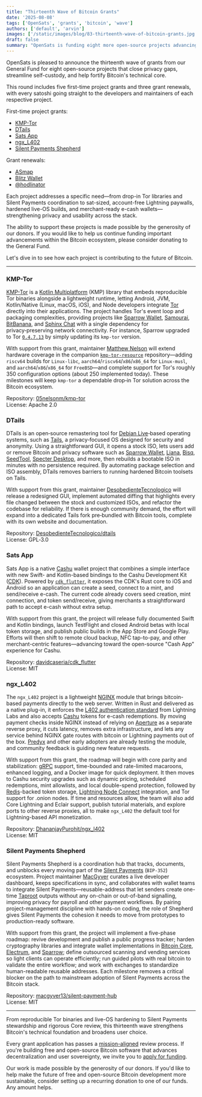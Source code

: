 ```yaml
---
title: "Thirteenth Wave of Bitcoin Grants"
date: '2025-08-08'
tags: ['OpenSats', 'grants', 'bitcoin', 'wave']
authors: ['default', 'arvin']
images: ['/static/images/blog/83-thirteenth-wave-of-bitcoin-grants.jpg']
draft: false
summary: "OpenSats is funding eight more open-source projects advancing the Bitcoin ecosystem."
---
```


OpenSats is pleased to announce the thirteenth wave of grants from our General
Fund for eight open-source projects that close privacy gaps, streamline
self-custody, and help fortify Bitcoin's technical core.

This round includes five first-time project grants and three grant renewals,
with every satoshi going straight to the developers and maintainers of each
respective project.

First-time project grants:

- [KMP-Tor](#kmp-tor)
- [DTails](#dtails)
- [Sats App](#sats-app)
- [ngx_L402](#ngx_l402)
- [Silent Payments Shepherd](#silent-payments-shepherd)

Grant renewals:

- [ASmap](/blog/bitcoin-grants-september-2024-7th-wave#asmap)
- [Blitz Wallet](/blog/bitcoin-grants-july-2024-6th-wave#blitz-wallet)
- [@hodlinator](/blog/caring-for-bitcoin-core#hodlinator)

Each project addresses a specific need—from drop-in Tor libraries and Silent
Payments coordination to sat-sized, account-free Lightning paywalls, hardened
live-OS builds, and merchant-ready e-cash wallets—strengthening privacy and
usability across the stack.

The ability to support these projects is made possible by the generosity of our
donors. If you would like to help us continue funding important advancements
within the Bitcoin ecosystem, please consider donating to the General Fund.

<center>
    <DonateToGeneralFundButton/>
</center>

Let's dive in to see how each project is contributing to the future of Bitcoin.

---

### KMP-Tor

[KMP-Tor](https://kmp-tor.matthewnelson.io/) is a [Kotlin
Multiplatform](https://kotlinlang.org/docs/multiplatform.html) (KMP) library
that embeds reproducible Tor binaries alongside a lightweight runtime, letting
Android, JVM, Kotlin/Native (Linux, macOS, iOS), and Node developers integrate
[Tor](/blog/tor-receives-support-grant) directly into their applications. The
project handles Tor's event loop and packaging complexities, providing projects
like [Sparrow Wallet](https://sparrowwallet.com),
[Samourai](https://github.com/Samourai-Wallet),
[BitBanana](https://bitbanana.app), and [Sphinx Chat](https://sphinx.chat) with
a single dependency for privacy‑preserving network connectivity. For instance,
Sparrow upgraded to Tor
[`0.4.7.13`](https://github.com/torproject/tor/releases/tag/tor-0.4.7.13) by
simply updating its `kmp‑tor` version.

With support from this grant, maintainer [Matthew
Nelson](https://github.com/05nelsonm) will extend hardware coverage in the
companion [`kmp‑tor‑resource`](https://github.com/05nelsonm/kmp-tor-resource)
repository—adding `riscv64` builds for `Linux‑libc`,
`aarch64`/`riscv64`/`x86`/`x86_64` for `Linux‑musl`, and
`aarch64`/`x86`/`x86_64` for `FreeBSD`—and complete support for Tor's roughly
350 configuration options (about 250 implemented today). These milestones will
keep `kmp‑tor` a dependable drop‑in Tor solution across the Bitcoin ecosystem.

Repository: [05nelsonm/kmp-tor](https://github.com/05nelsonm/kmp-tor)  
License: Apache 2.0

### DTails

DTails is an open‑source remastering tool for [Debian
Live](https://www.debian.org/CD/live/)‑based operating systems, such as
[Tails](https://tails.net/index.en.html), a privacy‑focused OS designed for
security and anonymity. Using a straightforward GUI, it opens a stock ISO, lets
users add or remove Bitcoin and privacy software such as [Sparrow
Wallet](https://sparrowwallet.com/), [Liana](https://wizardsardine.com/liana/),
[Bisq](https://bisq.network/), [SeedTool](https://seedtool.org/), [Specter
Desktop](https://specter.solutions/desktop/index.html), and more, then rebuilds
a bootable ISO in minutes with no persistence required. By automating package
selection and ISO assembly, DTails removes barriers to running hardened Bitcoin
toolsets on Tails.

With support from this grant, maintainer
[DesobedienteTecnologico](https://github.com/DesobedienteTecnologico) will
release a redesigned GUI, implement automated diffing that highlights every file
changed between the stock and customized ISOs, and refactor the codebase for
reliability. If there is enough community demand, the effort will expand into a
dedicated Tails fork pre‑bundled with Bitcoin tools, complete with its own
website and documentation.

Repository:
[DesobedienteTecnologico/dtails](https://github.com/DesobedienteTecnologico/dtails)  
License: GPL‑3.0

### Sats App

Sats App is a native [Cashu](https://cashu.space/) wallet project that combines
a simple interface with new Swift- and Kotlin-based bindings to the Cashu
Development Kit ([CDK](https://github.com/cashubtc/cdk)). Powered by
[`cdk_flutter`](https://github.com/davidcaseria/cdk_flutter), it exposes the
CDK's Rust core to iOS and Android so an application can create a seed, connect
to a mint, and send/receive e-cash. The current code already covers seed
creation, mint connection, and token send/receive, giving merchants a
straightforward path to accept e-cash without extra setup.

With support from this grant, the project will release fully documented Swift
and Kotlin bindings, launch TestFlight and closed Android betas with local token
storage, and publish public builds in the App Store and Google Play. Efforts
will then shift to remote cloud backup, NFC tap-to-pay, and other
merchant-centric features—advancing toward the open-source "Cash App"
experience for Cashu.

Repository:
[davidcaseria/cdk_flutter](https://github.com/davidcaseria/cdk_flutter)  
License: MIT

### ngx_L402

The `ngx_L402` project is a lightweight [NGINX](https://nginx.org) module that
brings bitcoin-based payments directly to the web server. Written in
Rust and delivered as a native plug-in, it enforces the [L402 authentication
standard](https://github.com/lightninglabs/L402) from Lightning Labs and also
accepts [Cashu](https://cashu.space/) tokens for e-cash redemptions. By moving
payment checks inside NGINX instead of relying on
[Aperture](https://github.com/lightninglabs/aperture) as a separate reverse
proxy, it cuts latency, removes extra infrastructure, and lets any service
behind NGINX gate routes with bitcoin or Lightning payments out of the box.
[Predyx](https://beta.predyx.com/) and other early adopters are already testing
the module, and community feedback is guiding new feature requests.

With support from this grant, the roadmap will begin with core parity and
stabilization: [gRPC](https://grpc.io/) support, time-bounded and rate-limited
macaroons, enhanced logging, and a Docker image for quick deployment. It then
moves to Cashu security upgrades such as dynamic pricing, scheduled redemptions,
mint allowlists, and local double-spend protection, followed by
[Redis](https://redis.io/)-backed token storage, [Lightning Node
Connect](https://docs.lightning.engineering/lightning-network-tools/lightning-node-connect)
integration, and Tor support for .onion nodes. If time and resources allow, the
team will also add Core Lightning and Eclair support, publish tutorial
materials, and explore ports to other reverse proxies, all to make `ngx_L402`
the default tool for Lightning-based API monetization.

Repository:
[DhananjayPurohit/ngx_l402](https://github.com/DhananjayPurohit/ngx_l402)  
License: MIT

### Silent Payments Shepherd

Silent Payments Shepherd is a coordination hub that tracks, documents, and
unblocks every moving part of the [Silent
Payments](/blog/developing-advancements-in-onchain-privacy#silent-payments)
(`BIP-352`) ecosystem. Project maintainer
[MacGyver](https://github.com/macgyver13) curates a live developer dashboard,
keeps specifications in sync, and collaborates with wallet teams to integrate
Silent Payments—reusable-address that let senders create one-time
[Taproot](https://bitcoinops.org/en/topics/taproot/) outputs without any
on-chain or out-of-band signalling,  improving privacy for payroll and other
payment workflows. By pairing project-management discipline with hands-on
coding, the role of Shepherd gives Silent Payments the cohesion it needs to move
from prototypes to production-ready software.

With support from this grant, the project will implement a five-phase roadmap:
revive development and publish a public progress tracker; harden cryptography
libraries and integrate wallet implementations in [Bitcoin
Core](https://bitcoin.org/en/bitcoin-core/features/user-interface),
[Electrum](https://electrum.org/), and [Sparrow](https://sparrowwallet.com/);
define outsourced scanning and vending services so light clients can operate
efficiently; run guided pilots with real bitcoin to validate the entire
workflow; and work with exchanges to standardize human-readable reusable
addresses. Each milestone removes a critical blocker on the path to mainstream
adoption of Silent Payments across the Bitcoin stack.

Repository:
[macgyver13/silent-payment-hub](https://github.com/macgyver13/silent-payment-hub)  
License: MIT

---

From reproducible Tor binaries and live-OS hardening to Silent Payments
stewardship and rigorous Core review, this thirteenth wave strengthens Bitcoin's
technical foundation and broadens user choice.

Every grant application has passes a [mission-aligned](/mission) review process.
If you're building free and open-source Bitcoin software that advances
decentralization and user sovereignty, we invite you to [apply for
funding](/apply).

Our work is made possible by the generosity of our donors. If you'd like to help
make the future of free and open-source Bitcoin development more sustainable,
consider setting up a recurring donation to one of our funds. Any amount helps.

<center>
    <DonateRecurringButton/>
</center>

